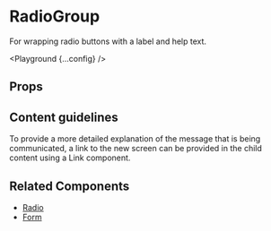 
# RadioGroup

For wrapping radio buttons with a label and help text.

<Playground {...config} />

## Props

<PropsTable propsConfig={config.props} />

## Content guidelines

To provide a more detailed explanation of the message that is being communicated, a link to the new screen can be provided in the child content using a Link component.

## Related Components

- [Radio](/radio)
- [Form](/form)